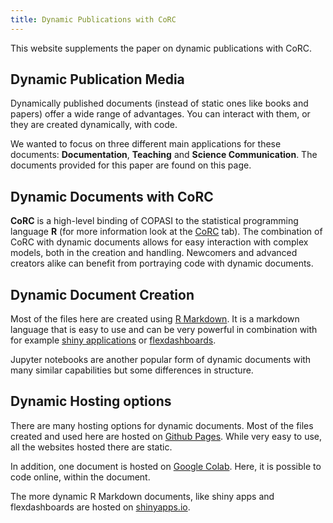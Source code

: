 ```yaml
---
title: Dynamic Publications with CoRC
---
```


This website supplements the paper on dynamic publications with CoRC.
<!-- You can read the paper [here](TODO) but the documents on this page work also without the context given there. -->

## Dynamic Publication Media

Dynamically published documents (instead of static ones like books and papers) offer a wide range of advantages.
You can interact with them, or they are created dynamically, with code.

We wanted to focus on three different main applications for these documents: **Documentation**, **Teaching** and **Science Communication**.
The documents provided for this paper are found on this page.

## Dynamic Documents with CoRC

**CoRC** is a high-level binding of COPASI to the statistical programming language **R** (for more information look at the [CoRC](https://jpahle.github.io/DynamiCoRC/corc.html) tab).
The combination of CoRC with dynamic documents allows for easy interaction with complex models, both in the creation and handling.
Newcomers and advanced creators alike can benefit from portraying  code with dynamic documents.

## Dynamic Document Creation

Most of the files here are created using [R Markdown](https://rmarkdown.rstudio.com/).
It is a markdown language that is easy to use and can be very powerful in combination with for example [shiny applications](https://shiny.rstudio.com/) or [flexdashboards](https://rmarkdown.rstudio.com/flexdashboard/).

Jupyter notebooks are another popular form of dynamic documents with many similar capabilities but some differences in structure.

## Dynamic Hosting options

There are many hosting options for dynamic documents.
Most of the files created and used here are hosted on [Github Pages](https://pages.github.com/).
While very easy to use, all the websites hosted there are static.

In addition, one document is hosted on [Google Colab](https://colab.google.com).
Here, it is possible to code online, within the document.

The more dynamic R Markdown documents, like shiny apps and flexdashboards are hosted on [shinyapps.io](https://www.shinyapps.io/).
